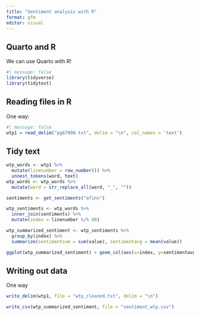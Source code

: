 ```yaml
---
title: "Sentiment analysis with R"
format: gfm
editor: visual
---
```


## Quarto and R

We can use Quarto with R!

```r
#| message: false
library(tidyverse)
library(tidytext)
```

## Reading files in R

One way:

```r
#| message: false
wtp1 = read_delim("pg67098.txt", delim = "\n", col_names = 'text')
```

## Tidy text

```r
wtp_words <- wtp1 %>%
  mutate(linenumber = row_number()) %>%
  unnest_tokens(word, text)
wtp_words <- wtp_words %>%
  mutate(word = str_replace_all(word, "_", ""))
```

```r
sentiments <- get_sentiments("afinn")
```

```r
wtp_sentiments <- wtp_words %>%
  inner_join(sentiments) %>%
  mutate(index = linenumber %/% 80)

wtp_summarized_sentiment <- wtp_sentiments %>%
  group_by(index) %>%
  summarize(sentimentsum = sum(value), sentimentavg = mean(value))
```

```r
ggplot(wtp_summarized_sentiment) + geom_col(aes(x=index, y=sentimentavg))
```

## Writing out data

One way

```r
write_delim(wtp1, file = "wtp_cleaned.txt", delim = "\n")
```

```r
write_csv(wtp_summarized_sentiment, file = "sentiment_wtp.csv")
```
